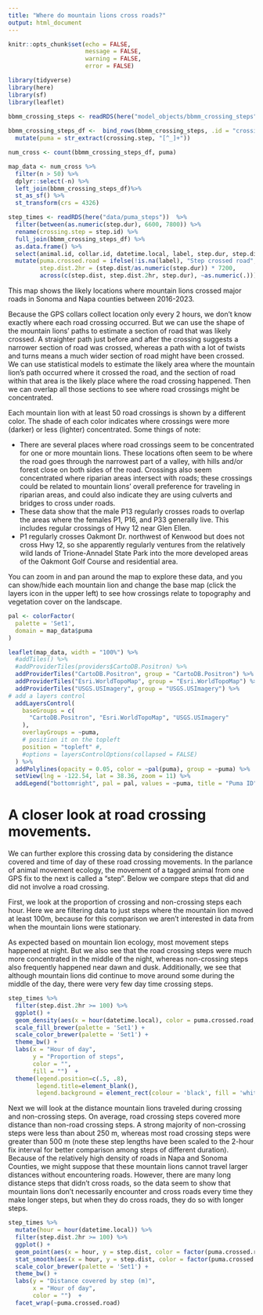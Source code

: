 ```yaml
---
title: "Where do mountain lions cross roads?"
output: html_document
---
```


```r

knitr::opts_chunk$set(echo = FALSE,
                      message = FALSE,
                      warning = FALSE,
                      error = FALSE)
```



```r

library(tidyverse)
library(here)
library(sf)
library(leaflet)

```

```r
bbmm_crossing_steps <- readRDS(here("model_objects/bbmm_crossing_steps"))
  
bbmm_crossing_steps_df <-  bind_rows(bbmm_crossing_steps, .id = "crossing.step") %>%
  mutate(puma = str_extract(crossing.step, "[^_]+")) 

num_cross <- count(bbmm_crossing_steps_df, puma)

map_data <- num_cross %>% 
  filter(n > 50) %>% 
  dplyr::select(-n) %>% 
  left_join(bbmm_crossing_steps_df)%>% 
  st_as_sf() %>% 
  st_transform(crs = 4326)

step_times <- readRDS(here("data/puma_steps"))  %>% 
  filter(between(as.numeric(step.dur), 6600, 7800)) %>%
  rename(crossing.step = step.id) %>% 
  full_join(bbmm_crossing_steps_df) %>% 
  as.data.frame() %>% 
  select(animal.id, collar.id, datetime.local, label, step.dur, step.dist, crossing.step)%>% 
  mutate(puma.crossed.road = ifelse(!is.na(label), "Step crossed road", "Step didn't cross road"),
         step.dist.2hr = (step.dist/as.numeric(step.dur)) * 7200,
         across(c(step.dist, step.dist.2hr, step.dur), ~as.numeric(.)))

```

This map shows the likely locations where mountain lions crossed major roads in Sonoma and Napa counties between 2016-2023.  

Because the GPS collars collect location only every 2 hours, we don't know exactly where each road crossing occurred. But we can use the shape of the mountain lions' paths to estimate a section of road that was likely crossed. A straighter path just before and after the crossing suggests a narrower section of road was crossed, whereas a path with a lot of twists and turns means a much wider section of road might have been crossed. We can use statistical models to estimate the likely area where the mountain lion's path occurred where it crossed the road, and the section of road within that area is the likely place where the road crossing happened. Then we can overlap all those sections to see where road crossings might be concentrated.  

Each mountain lion with at least 50 road crossings is shown by a different color. The shade of each color indicates where crossings were more (darker) or less (lighter) concentrated. Some things of note:  

* There are several places where road crossings seem to be concentrated for one or more mountain lions. These locations often seem to be where the road goes through the narrowest part of a valley, with hills and/or forest close on both sides of the road. Crossings also seem concentrated where riparian areas intersect with roads; these crossings could be related to mountain lions' overall preference for traveling in riparian areas, and could also indicate they are using culverts and bridges to cross under roads.  
* These data show that the male P13 regularly crosses roads to overlap the areas where the females P1, P16, and P33 generally live. This includes regular crossings of Hwy 12 near Glen Ellen.  
* P1 regularly crosses Oakmont Dr. northwest of Kenwood but does not cross Hwy 12, so she apparently regularly ventures from the relatively wild lands of Trione-Annadel State Park into the more developed areas of the Oakmont Golf Course and residential area.  

You can zoom in and pan around the map to explore these data, and you can show/hide each mountain lion and change the base map (click the layers icon in the upper left) to see how crossings relate to topography and vegetation cover on the landscape.  

```r

pal <- colorFactor(
  palette = 'Set1',
  domain = map_data$puma
)

leaflet(map_data, width = "100%") %>% 
  #addTiles() %>% 
  #addProviderTiles(providers$CartoDB.Positron) %>% 
  addProviderTiles("CartoDB.Positron", group = "CartoDB.Positron") %>% 
  addProviderTiles("Esri.WorldTopoMap", group = "Esri.WorldTopoMap") %>%
  addProviderTiles("USGS.USImagery", group = "USGS.USImagery") %>% 
# add a layers control
  addLayersControl(
    baseGroups = c(
      "CartoDB.Positron", "Esri.WorldTopoMap", "USGS.USImagery"
    ),
    overlayGroups = ~puma,
    # position it on the topleft
    position = "topleft" #,
    #options = layersControlOptions(collapsed = FALSE)
  ) %>% 
  addPolylines(opacity = 0.05, color = ~pal(puma), group = ~puma) %>% 
  setView(lng = -122.54, lat = 38.36, zoom = 11) %>% 
  addLegend("bottomright", pal = pal, values = ~puma, title = "Puma ID", opacity = 1)

```

# A closer look at road crossing movements.  

We can further explore this crossing data by considering the distance covered and time of day of these road crossing movements. In the parlance of animal movement ecology, the movement of a tagged animal from one GPS fix to the next is called a "step". Below we compare steps that did and did not involve a road crossing.  
    
First, we look at the proportion of crossing and non-crossing steps each hour. Here we are filtering data to just steps where the mountain lion moved at least 100m, because for this comparison we aren't interested in data from when the mountain lions were stationary.  

As expected based on mountain lion ecology, most movement steps happened at night. But we also see that the road crossing steps were much more concentrated in the middle of the night, whereas non-crossing steps also frequently happened near dawn and dusk. Additionally, we see that although mountain lions did continue to move around some during the middle of the day, there were very few day time crossing steps.
  
```r

step_times %>% 
  filter(step.dist.2hr >= 100) %>% 
  ggplot() +
  geom_density(aes(x = hour(datetime.local), color = puma.crossed.road, fill = puma.crossed.road), alpha = 0.5) +
  scale_fill_brewer(palette = 'Set1') +
  scale_color_brewer(palette = 'Set1') +
  theme_bw() +
  labs(x = "Hour of day",
       y = "Proportion of steps",
       color = "",
       fill = "")  +
  theme(legend.position=c(.5, .8),
        legend.title=element_blank(),
        legend.background = element_rect(colour = 'black', fill = 'white', linetype='solid'))

```
  
Next we will look at the distance mountain lions traveled during crossing and non-crossing steps. On average, road crossing steps covered more distance than non-road crossing steps. A strong majority of non-crossing steps were less than about 250 m, whereas most road crossing steps were greater than 500 m (note these step lengths have been scaled to the 2-hour fix interval for better comparison among steps of different duration). Because of the relatively high density of roads in Napa and Sonoma Counties, we might suppose that these mountain lions cannot travel larger distances without encountering roads. However, there are many long distance steps that didn't cross roads, so the data seem to show that mountain lions don't necessarily encounter and cross roads every time they make longer steps, but when they do cross roads, they do so with longer steps.


```r
step_times %>% 
  mutate(hour = hour(datetime.local)) %>%  
  filter(step.dist.2hr >= 100) %>% 
  ggplot() +
  geom_point(aes(x = hour, y = step.dist, color = factor(puma.crossed.road)), alpha = 0.1, show.legend = FALSE) +
  stat_smooth(aes(x = hour, y = step.dist, color = factor(puma.crossed.road)), show.legend = FALSE) +
  scale_color_brewer(palette = 'Set1') +
  theme_bw() +
  labs(y = "Distance covered by step (m)",
       x = "Hour of day",
       color = "")  +
  facet_wrap(~puma.crossed.road)


```

